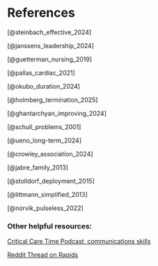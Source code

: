 # References {.unnumbered}

::: {#refs}
[@steinbach_effective_2024]

[@janssens_leadership_2024]

[@guetterman_nursing_2019]

[@pallas_cardiac_2021]

[@okubo_duration_2024]

[@holmberg_termination_2025]

[@ghantarchyan_improving_2024]

[@schull_problems_2001]

[@ueno_long-term_2024]

[@crowley_association_2024]

[@jabre_family_2013]

[@stolldorf_deployment_2015]

[@littmann_simplified_2013]

[@norvik_pulseless_2022]
:::

### Other helpful resources:

[Critical Care Time Podcast, communications skills](https://podcasts.apple.com/us/podcast/critical-care-time/id1693543423?i=1000702472911)

[Reddit Thread on Rapids](https://www.reddit.com/r/Residency/comments/1dljr8d/how_do_i_get_better_at_rapids/?share_id=qTUkeNs2Lv0_csyzAbWNu&utm_content=1&utm_medium=ios_app&utm_name=ioscss&utm_source=share&utm_term=1)
